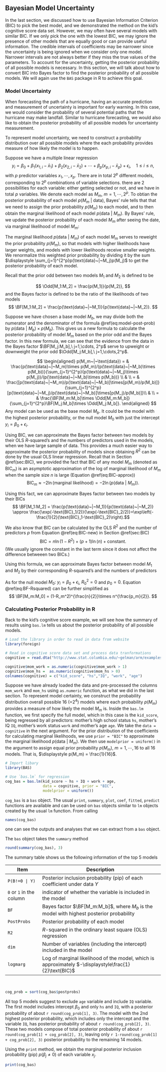 ## Bayesian Model Uncertainty {#sec:BMU}

In the last section, we discussed how to use Bayesian Information Criterion (BIC) to pick the best model, and we demonstrated the method on the kid's cognitive score data set. However, we may often  have several models with similar BIC. If we only pick the one with the lowest BIC, we may ignore the presence of other models that are equally good or can provide useful information. The credible intervals of coefficients may be narrower since the uncertainty is being ignored when we consider only one model. Narrower intervals are not always better if they miss the true values of the parameters. To account for the uncertainty, getting the posterior probability of all possible models is necessary. In this section, we will talk about how to convert BIC into Bayes factor to find the posterior probability of all possible models. We will again use the `BAS` package in R to achieve this goal.

### Model Uncertainty

When forecasting the path of a hurricane, having an accurate prediction and measurement of uncertainty is important for early warning. In this case, we would consider the probability of several potential paths that the hurricane may make landfall. Similar to hurricane forecasting, we would also like to obtain the posterior probability of all possible models for uncertainty measurement. 

To represent model uncertainty, we need to construct a probability distribution over all possible models where the each probability provides measure of how likely the model is to happen.

Suppose we have a multiple linear regression
$$ y_i = \beta_0+\beta_1(x_{1,i} - \bar{x}_1)+\beta_2(x_{2,i} - \bar{x}_2)+\cdots+\beta_p(x_{p,i}-\bar{x}_p)+\epsilon_i, \quad 1\leq i \leq n,$$
with $p$ predictor variables $x_1,\cdots, x_p$. There are in total $2^p$ different models, corresponding to $2^p$ combinations of variable selections. there are 2 possibilities for each variable: either getting selected or not, and we have in total $p$ variables. We denote each model as $M_m,\ m=1,\cdots,2^p$. To obtian the posterior probability of each model $p(M_m~|~\text{data})$, Bayes' rule tells that that we need to assign the prior probability $p(M_m)$ to each model, and to then obtain the marginal likelihood of each model $p(\text{data}~|~M_m)$. By Bayes' rule, we update the posterior probability of each model $M_m$ after seeing the date, via marginal likelihood of model $M_m$:

\begin{equation} 
p(M_m~|~\text{data}) = \frac{\text{marginal likelihood of }M_m\times p(M_m)}{\sum_{j=1}^{2^p}\text{marginal likelihood of }M_j\times p(M_j)} = \frac{p(\text{data}~|~M_m)p(M_m)}{\sum_{j=1}^{2^p}p(\text{data}~|~M_j)p(M_j)}. 
(\#eq:model-post-prob) 
\end{equation}

The marginal likelihood $p(\text{data}~|~M_m)$ of each model $M_m$ serves to reweight the prior probability $p(M_m)$, so that models with higher likelihoods have larger weights, and models with lower likelihoods receive smaller weights. We renormalize this weighted prior probability by dividing it by the sum $\displaystyle \sum_{j=1}^{2^p}p(\text{data}~|~M_j)p(M_j)$ to get the posterior probability of each model.

Recall that the prior odd between two models $M_1$ and $M_2$ is defined to be

$$
\Odd[M_1:M_2] =  \frac{p(M_1)}{p(M_2)},
$$
and the Bayes factor is defined to be the ratio of the likelihoods of two models
$$ \BF[M_1:M_2] = \frac{p(\text{data}~|~M_1)}{p(\text{data}~|~M_2)}. $$

Suppose we have chosen a base model $M_b$, we may divide both the numerator and the denominator of the formula \@ref(eq:model-post-prob) by $p(\text{data}~|~M_b)\times p(M_b)$. This gives us a new formula to calculate the posterior probability of model $M_m$ based on the prior odd and the Bayes factor. In this new formula, we can see that the evidence from the data in the Bayes factor $\BF[M_j:M_b],\ j=1,\cdots, 2^p$ serve to upweight or downweight the prior odd $\Odd[M_j:M_b],\ j=1,\cdots,2^p$.

$$
\begin{aligned}
p(M_m~|~\text{data}) = & \frac{p(\text{data}~|~M_m)\times p(M_m)/(p(\text{data}~|~M_b)\times p(M_b))}{\sum_{j=1}^{2^p}(p(\text{data}~|~M_j)\times p(M_j))/(p(\text{data}~|~M_b)\times p(M_b))} \\
 & \\
= & \frac{[p(\text{data}~|~M_m)/p(\text{data}~|~M_b)]\times[p(M_m)/p(M_b)]}{\sum_{j=1}^{2^p}[p(\text{data}~|~M_j)/p(\text{data}~|~M_b)]\times[p(M_j)/p(M_b)]}\\
  & \\
= & \frac{\BF[M_m:M_b]\times \Odd[M_m:M_b]}{\sum_{j=1}^{2^p}\BF[M_j:M_b]\times \Odd[M_j:M_b]}.
\end{aligned}
$$
Any model can be used as the base model $M_b$. It could be the model with the highest posterior probability, or the null model $M_0$ with just the intercept $y_i = \beta_0+\epsilon_i$. 

Using BIC, we can approximate the Bayes factor between two models by their OLS $R$-squared's and the numbers of predictors used in the models, when we have large sample of data. This provides a much easier way to approximate the posterior probability of models since obtaining $R^2$ can be done by the usual OLS linear regression. Recall that in Section \@ref(sec:BIC), we provided the fact that BIC of any model $M_m$ (denoted as $\text{BIC}_m$) is an asymptotic approximation of the log of marginal likelihood of $M_m$ when the sample size $n$ is large (Equation \@ref(eq:BIC-approx))
$$ \text{BIC}_m \approx -2 \ln(\text{marginal likelihood}) = -2\ln(p(\text{data}~|~M_m)). $$

Using this fact, we can approximate Bayes factor between two models by their BICs
$$ \BF[M_1:M_2] = \frac{p(\text{data}~|~M_1)}{p(\text{data}~|~M_2)} \approx \frac{\exp(-\text{BIC}_1/2)}{\exp(-\text{BIC}_2/2)}=\exp\left(-\frac{1}{2}(\text{BIC}_1-\text{BIC}_2)\right).$$

We also know that BIC can be calculated by the OLS $R^2$ and the number of predictors $p$ from Equation \@ref(eq:BIC-new) in Section \@ref(sec:BIC)
$$ \text{BIC} = n\ln(1-R^2) + (p+1)\ln(n) + \text{constant}. $$
(We usually ignore the constant in the last term since it does not affect the difference betweeen two BICs.)

Using this formula, we can approximate Bayes factor between model $M_1$ and $M_2$ by their corresponding $R$-squared's and the numbers of predictors
\begin{equation}
\BF[M_1:M_2]\approx \left(\frac{1-R_1^2}{1-R_2^2}\right)^{\frac{n}{2}}\times n^{\frac{p_1-p_2}{2}}.
(\#eq:BF-Rsquared)
\end{equation}

As for the null model $M_0:\ y_i = \beta_0+\epsilon_i$, $R_0^2 = 0$ and $p_0=0$. Equation \@ref(eq:BF-Rsquared) can be further simplified as 
$$ \BF[M_m:M_0] = (1-R_m^2)^{\frac{n}{2}}\times n^{\frac{p_m}{2}}. $$


### Calculating Posterior Probability in R

Back to the kid's cognitive score example, we will see how the summary of results using `bas.lm` tells us about the posterior probability of all possible models.


```r
# Load the library in order to read in data from website
library(foreign)    

# Read in cognitive score data set and process data tranformations
cognitive = read.dta("http://www.stat.columbia.edu/~gelman/arm/examples/child.iq/kidiq.dta")

cognitive$mom_work = as.numeric(cognitive$mom_work > 1)
cognitive$mom_hs =  as.numeric(cognitive$mom_hs > 0)
colnames(cognitive) = c("kid_score", "hs","IQ", "work", "age")
```

Suppose we have already loaded the data and pre-processed the columns `mom_work` and `mom_hs` using `as.numeric` function, as what we did in the last section. To represent model certainty, we construct the probability distribution overall possible 16 (=$2^4$) models where each probability $p(M_m)$ provides a measure of how likely the model $M_m$ is. Inside the `bas.lm` function, we first specify the full model, which in this case is the `kid_score`, being regressed by all predictors: mother's high school status `hs`, mother's IQ `IQ`, mother's work status `work` and mother's age `age`. We take the `data = cognitive` in the next argument. For the prior distribution of the coefficients for calculating marginal likelihoods, we use `prior = "BIC"` to approximate the marginal likelihood $p(\text{data}~|~M_m)$. We then use `modelprior = uniform()` in the argument to assign equal prior probability $p(M_m),\ m=1,\cdots, 16$ to all 16 models. That is, $\displaystyle p(M_m) = \frac{1}{16}$.

```r
# Import libary
library(BAS)

# Use `bas.lm` for regression
cog_bas = bas.lm(kid_score ~ hs + IQ + work + age, 
                 data = cognitive, prior = "BIC",
                 modelprior = uniform())
```

`cog_bas` is a `bas` object. The usual `print`, `summary`, `plot`, `coef`, `fitted`, `predict` functions are available and can be used on `bas` objects similar to `lm` objects created by the usual `lm` function. From calling

```r
names(cog_bas)
```
one can see the outputs and analyses that we can extract from a `bas` object.

The `bas` object takes the `summary` method

```r
round(summary(cog_bas), 3)
```

The summary table shows us the following information of the top 5 models

Item          | Description
--------------| -------------------------------------------------
`P(B!=0 | Y)` | Posterior inclusion probability (pip) of each coefficient under data $Y$
`0` or `1` in the column | indicator of whether the variable is included in the model
`BF`          | Bayes factor $\BF[M_m:M_b]$, where $M_b$ is the model with highest posterior probability
`PostProbs`   | Posterior probability of each model
`R2`          | $R$-squared in the ordinary least square (OLS) regression
`dim`         | Number of variables (including the intercept) included in the model
`logmarg`     | Log of marginal likelihood of the model, which is approximately  $-\displaystyle\frac{1}{2}\text{BIC}$

<br/>

```r
cog_prob = sort(cog_bas$postprobs)
```

All top 5 models suggest to exclude `age` variable and include `IQ` variable. The first model includes intercept $\beta_0$ and only `hs` and `IQ`, with a posterior probability of about `r round(cog_prob[1], 3)`. The model with the 2nd highest posterior probability, which includes only the intercept and the variable `IQ`, has posterior probability of about `r round(cog_prob[2], 3)`. These two models compose of total posterior probability of about `r round(cog_prob[1] + cog_prob[2], 3)`, leaving only `r 1-round(cog_prob[1] + cog_prob[2], 3)` posterior probability to the remaining 14 models. 

Using the `print` method, we obtain the marginal posterior inclusion probability (pip) $p(\beta_j\neq 0)$ of each variable $x_j$.

<!--
```r
library(knitr)
opts_chunk$set(tidy.opts=list(width.cutoff=60),tidy = F)
```
-->


```r
print(cog_bas)
```



